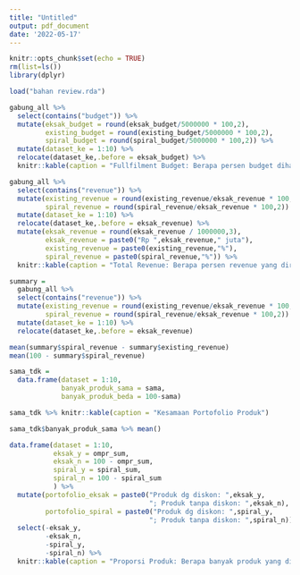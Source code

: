 ```yaml
---
title: "Untitled"
output: pdf_document
date: '2022-05-17'
---
```


```r
knitr::opts_chunk$set(echo = TRUE)
rm(list=ls())
library(dplyr)

load("bahan review.rda")
```

```r
gabung_all %>%
  select(contains("budget")) %>% 
  mutate(eksak_budget = round(eksak_budget/5000000 * 100,2),
         existing_budget = round(existing_budget/5000000 * 100,2),
         spiral_budget = round(spiral_budget/5000000 * 100,2)) %>% 
  mutate(dataset_ke = 1:10) %>% 
  relocate(dataset_ke,.before = eksak_budget) %>% 
  knitr::kable(caption = "Fullfilment Budget: Berapa persen budget dihabiskan oleh solusi?")
```

```r
gabung_all %>%
  select(contains("revenue")) %>% 
  mutate(existing_revenue = round(existing_revenue/eksak_revenue * 100,2),
         spiral_revenue = round(spiral_revenue/eksak_revenue * 100,2)) %>% 
  mutate(dataset_ke = 1:10) %>% 
  relocate(dataset_ke,.before = eksak_revenue) %>% 
  mutate(eksak_revenue = round(eksak_revenue / 1000000,3),
         eksak_revenue = paste0("Rp ",eksak_revenue," juta"),
         existing_revenue = paste0(existing_revenue,"%"),
         spiral_revenue = paste0(spiral_revenue,"%")) %>% 
  knitr::kable(caption = "Total Revenue: Berapa persen revenue yang diraih jika dibandingkan dengan revenue solusi eksak?")
```


```r
summary = 
  gabung_all %>%
  select(contains("revenue")) %>% 
  mutate(existing_revenue = round(existing_revenue/eksak_revenue * 100,2),
         spiral_revenue = round(spiral_revenue/eksak_revenue * 100,2)) %>% 
  mutate(dataset_ke = 1:10) %>% 
  relocate(dataset_ke,.before = eksak_revenue) 

mean(summary$spiral_revenue - summary$existing_revenue)
mean(100 - summary$spiral_revenue)
```

\newpage

```r
sama_tdk = 
  data.frame(dataset = 1:10,
             banyak_produk_sama = sama,
             banyak_produk_beda = 100-sama)

sama_tdk %>% knitr::kable(caption = "Kesamaan Portofolio Produk")

sama_tdk$banyak_produk_sama %>% mean()
```

\newpage

```r
data.frame(dataset = 1:10,
           eksak_y = ompr_sum,
           eksak_n = 100 - ompr_sum,
           spiral_y = spiral_sum,
           spiral_n = 100 - spiral_sum
           ) %>% 
  mutate(portofolio_eksak = paste0("Produk dg diskon: ",eksak_y,
                                   "; Produk tanpa diskon: ",eksak_n),
         portofolio_spiral = paste0("Produk dg diskon: ",spiral_y,
                                   "; Produk tanpa diskon: ",spiral_n)) %>% 
  select(-eksak_y,
         -eksak_n,
         -spiral_y,
         -spiral_n) %>% 
  knitr::kable(caption = "Proporsi Produk: Berapa banyak produk yang diberi diskon dan tidak diberi diskon?")
```

